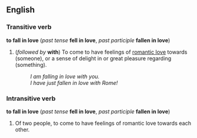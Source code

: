 ==English==
===Transitive verb===
'''to fall in love''' (''past tense'' '''fell in love''', ''past participle'' '''fallen in love''')
#(''followed by'' '''with''') To come to have feelings of [[romantic love]] towards (someone), or a sense of delight in or great pleasure regarding (something).
#:''I am falling in love with you.''
#:''I have just fallen in love with Rome!''

===Intransitive verb===
'''to fall in love''' (''past tense'' '''fell in love''', ''past participle'' '''fallen in love''')

#Of two people, to come to have feelings of romantic love towards each other.